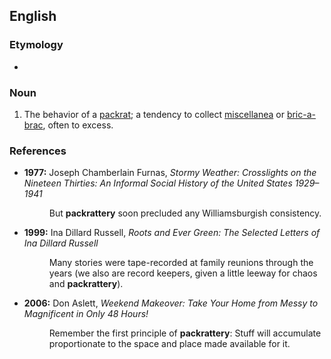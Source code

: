 ==English==

===Etymology===
* {{suffix|packrat|ery|lang=en}}

===Noun===
{{en-noun|-}}

# The behavior of a [[packrat]]; a tendency to collect [[miscellanea]] or [[bric-a-brac]], often to excess.

===References===
* '''1977:''' Joseph Chamberlain Furnas, ''Stormy Weather: Crosslights on the Nineteen Thirties: An Informal Social History of the United States 1929&ndash;1941''
*: But '''packrattery''' soon precluded any Williamsburgish consistency.
* '''1999:''' Ina Dillard Russell, ''Roots and Ever Green: The Selected Letters of Ina Dillard Russell''
*: Many stories were tape-recorded at family reunions through the years (we also are record keepers, given a little leeway for chaos and '''packrattery''').
* '''2006:''' Don Aslett, ''Weekend Makeover: Take Your Home from Messy to Magnificent in Only 48 Hours!''
*: Remember the first principle of '''packrattery''': Stuff will accumulate proportionate to the space and place made available for it.